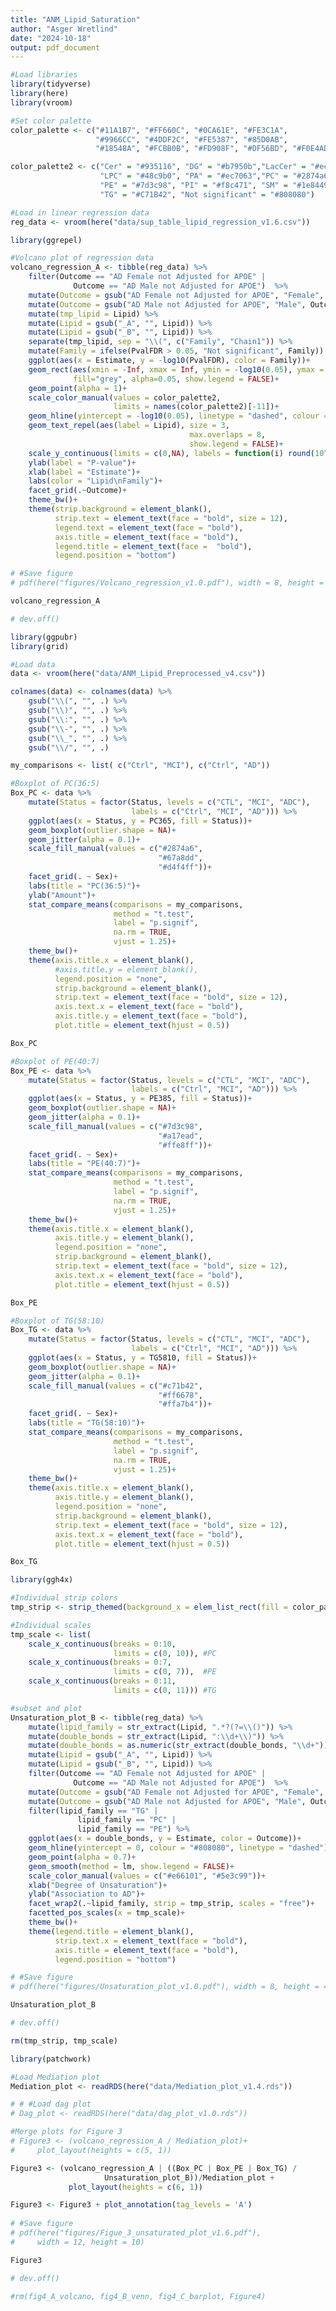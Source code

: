 ---
title: "ANM_Lipid_Saturation"
author: "Asger Wretlind"
date: "2024-10-18"
output: pdf_document
---

```{r Setup}
#Load libraries
library(tidyverse)
library(here)
library(vroom)

#Set color palette
color_palette <- c("#11A1B7", "#FF660C", "#0CA61E", "#FE3C1A",
                   "#9966CC", "#4DDF2C", "#FE5387", "#85D0AB",
                   "#18548A", "#FCBB0B", "#FD908F", "#DF56BD", "#F0E4AD")

color_palette2 <- c("Cer" = "#935116", "DG" = "#b7950b","LacCer" = "#ec407a",
                    "LPC" = "#48c9b0", "PA" = "#ec7063","PC" = "#2874a6",
                    "PE" = "#7d3c98", "PI" = "#f8c471", "SM" = "#1e8449",
                    "TG" = "#C71B42", "Not significant" = "#808080")

```

```{r Load data}
#Load in linear regression data 
reg_data <- vroom(here("data/sup_table_lipid_regression_v1.6.csv"))

```

```{r A. Volcano plot regression}
library(ggrepel)

#Volcano plot of regression data
volcano_regression_A <- tibble(reg_data) %>%
    filter(Outcome == "AD Female not Adjusted for APOE" |
              Outcome == "AD Male not Adjusted for APOE")  %>% 
    mutate(Outcome = gsub("AD Female not Adjusted for APOE", "Female", Outcome)) %>% 
    mutate(Outcome = gsub("AD Male not Adjusted for APOE", "Male", Outcome)) %>%  
    mutate(tmp_lipid = Lipid) %>% 
    mutate(Lipid = gsub("_A", "", Lipid)) %>% 
    mutate(Lipid = gsub("_B", "", Lipid)) %>% 
    separate(tmp_lipid, sep = "\\(", c("Family", "Chain1")) %>% 
    mutate(Family = ifelse(PvalFDR > 0.05, "Not significant", Family)) %>% 
    ggplot(aes(x = Estimate, y = -log10(PvalFDR), color = Family))+
    geom_rect(aes(xmin = -Inf, xmax = Inf, ymin = -log10(0.05), ymax = -Inf),
              fill="grey", alpha=0.05, show.legend = FALSE)+
    geom_point(alpha = 1)+
    scale_color_manual(values = color_palette2,
                       limits = names(color_palette2)[-11])+
    geom_hline(yintercept = -log10(0.05), linetype = "dashed", colour = "grey")+
    geom_text_repel(aes(label = Lipid), size = 3,
                                        max.overlaps = 8, 
                                        show.legend = FALSE)+
    scale_y_continuous(limits = c(0,NA), labels = function(i) round(10^-i, 2))+
    ylab(label = "P-value")+
    xlab(label = "Estimate")+
    labs(color = "Lipid\nFamily")+
    facet_grid(.~Outcome)+
    theme_bw()+
    theme(strip.background = element_blank(),
          strip.text = element_text(face = "bold", size = 12),
          legend.text = element_text(face = "bold"),
          axis.title = element_text(face = "bold"),
          legend.title = element_text(face =  "bold"),
          legend.position = "bottom")

# #Save figure
# pdf(here("figures/Volcano_regression_v1.0.pdf"), width = 8, height = 5)

volcano_regression_A

# dev.off()
```

```{r BCD. Individual lipid boxplot}
library(ggpubr)
library(grid)

#Load data
data <- vroom(here("data/ANM_Lipid_Preprocessed_v4.csv"))

colnames(data) <- colnames(data) %>% 
    gsub("\\(", "", .) %>% 
    gsub("\\)", "", .) %>% 
    gsub("\\:", "", .) %>% 
    gsub("\\-", "", .) %>% 
    gsub("\\_", "", .) %>% 
    gsub("\\/", "", .)

my_comparisons <- list( c("Ctrl", "MCI"), c("Ctrl", "AD"))

#Boxplot of PC(36:5)
Box_PC <- data %>% 
    mutate(Status = factor(Status, levels = c("CTL", "MCI", "ADC"),
                           labels = c("Ctrl", "MCI", "AD"))) %>%
    ggplot(aes(x = Status, y = PC365, fill = Status))+
    geom_boxplot(outlier.shape = NA)+
    geom_jitter(alpha = 0.1)+
    scale_fill_manual(values = c("#2874a6",
                                 "#67a8dd", 
                                 "#d4f4ff"))+
    facet_grid(. ~ Sex)+
    labs(title = "PC(36:5)")+
    ylab("Amount")+
    stat_compare_means(comparisons = my_comparisons, 
                       method = "t.test",
                       label = "p.signif",
                       na.rm = TRUE,
                       vjust = 1.25)+
    theme_bw()+
    theme(axis.title.x = element_blank(),
          #axis.title.y = element_blank(),
          legend.position = "none",
          strip.background = element_blank(),
          strip.text = element_text(face = "bold", size = 12),
          axis.text.x = element_text(face = "bold"),
          axis.title.y = element_text(face = "bold"),
          plot.title = element_text(hjust = 0.5))

Box_PC

#Boxplot of PE(40:7)
Box_PE <- data %>% 
    mutate(Status = factor(Status, levels = c("CTL", "MCI", "ADC"),
                           labels = c("Ctrl", "MCI", "AD"))) %>%
    ggplot(aes(x = Status, y = PE385, fill = Status))+
    geom_boxplot(outlier.shape = NA)+
    geom_jitter(alpha = 0.1)+
    scale_fill_manual(values = c("#7d3c98",
                                 "#a17ead", 
                                 "#ffe8ff"))+
    facet_grid(. ~ Sex)+
    labs(title = "PE(40:7)")+
    stat_compare_means(comparisons = my_comparisons, 
                       method = "t.test",
                       label = "p.signif",
                       na.rm = TRUE,
                       vjust = 1.25)+
    theme_bw()+
    theme(axis.title.x = element_blank(),
          axis.title.y = element_blank(),
          legend.position = "none",
          strip.background = element_blank(),
          strip.text = element_text(face = "bold", size = 12),
          axis.text.x = element_text(face = "bold"),
          plot.title = element_text(hjust = 0.5))

Box_PE

#Boxplot of TG(58:10)
Box_TG <- data %>% 
    mutate(Status = factor(Status, levels = c("CTL", "MCI", "ADC"),
                           labels = c("Ctrl", "MCI", "AD"))) %>%
    ggplot(aes(x = Status, y = TG5810, fill = Status))+
    geom_boxplot(outlier.shape = NA)+
    geom_jitter(alpha = 0.1)+
    scale_fill_manual(values = c("#c71b42",
                                 "#ff6678", 
                                 "#ffa7b4"))+
    facet_grid(. ~ Sex)+
    labs(title = "TG(58:10)")+
    stat_compare_means(comparisons = my_comparisons,
                       method = "t.test",
                       label = "p.signif",
                       na.rm = TRUE,
                       vjust = 1.25)+
    theme_bw()+
    theme(axis.title.x = element_blank(),
          axis.title.y = element_blank(),
          legend.position = "none",
          strip.background = element_blank(),
          strip.text = element_text(face = "bold", size = 12),
          axis.text.x = element_text(face = "bold"),
          plot.title = element_text(hjust = 0.5))

Box_TG

```


```{r E. Unsaturation plots}
library(ggh4x)

#Individual strip colors
tmp_strip <- strip_themed(background_x = elem_list_rect(fill = color_palette2[c("PC", "PE", "TG")]))

#Individual scales
tmp_scale <- list(
    scale_x_continuous(breaks = 0:10,
                       limits = c(0, 10)), #PC
    scale_x_continuous(breaks = 0:7,
                       limits = c(0, 7)),  #PE
    scale_x_continuous(breaks = 0:11,
                       limits = c(0, 11))) #TG

#subset and plot
Unsaturation_plot_B <- tibble(reg_data) %>% 
    mutate(lipid_family = str_extract(Lipid, ".*?(?=\\()")) %>% 
    mutate(double_bonds = str_extract(Lipid, ":\\d+\\)")) %>%
    mutate(double_bonds = as.numeric(str_extract(double_bonds, "\\d+"))) %>%
    mutate(Lipid = gsub("_A", "", Lipid)) %>% 
    mutate(Lipid = gsub("_B", "", Lipid)) %>% 
    filter(Outcome == "AD Female not Adjusted for APOE" |
              Outcome == "AD Male not Adjusted for APOE")  %>% 
    mutate(Outcome = gsub("AD Female not Adjusted for APOE", "Female", Outcome)) %>% 
    mutate(Outcome = gsub("AD Male not Adjusted for APOE", "Male", Outcome)) %>% 
    filter(lipid_family == "TG" |
               lipid_family == "PC" |
               lipid_family == "PE") %>% 
    ggplot(aes(x = double_bonds, y = Estimate, color = Outcome))+
    geom_hline(yintercept = 0, colour = "#808080", linetype = "dashed")+
    geom_point(alpha = 0.7)+
    geom_smooth(method = lm, show.legend = FALSE)+
    scale_color_manual(values = c("#e66101", "#5e3c99"))+
    xlab("Degree of Unsaturation")+
    ylab("Association to AD")+
    facet_wrap2(.~lipid_family, strip = tmp_strip, scales = "free")+
    facetted_pos_scales(x = tmp_scale)+
    theme_bw()+
    theme(legend.title = element_blank(),
          strip.text.x = element_text(face = "bold"),
          axis.title = element_text(face = "bold"),
          legend.position = "bottom")

# #Save figure
# pdf(here("figures/Unsaturation_plot_v1.0.pdf"), width = 8, height = 4)

Unsaturation_plot_B

# dev.off()

rm(tmp_strip, tmp_scale)
```

```{r Figure 3, fig.width=12, fig.height=10}
library(patchwork)

#Load Mediation plot
Mediation_plot <- readRDS(here("data/Mediation_plot_v1.4.rds"))

# # #Load dag plot
# Dag_plot <- readRDS(here("data/dag_plot_v1.0.rds"))

#Merge plots for Figure 3
# Figure3 <- (volcano_regression_A / Mediation_plot)+
#     plot_layout(heights = c(5, 1))

Figure3 <- (volcano_regression_A | ((Box_PC | Box_PE | Box_TG) / 
                     Unsaturation_plot_B))/Mediation_plot +
             plot_layout(heights = c(6, 1))

Figure3 <- Figure3 + plot_annotation(tag_levels = 'A')
    
# #Save figure
# pdf(here("figures/Figue_3_unsaturated_plot_v1.6.pdf"),
#     width = 12, height = 10)

Figure3

# dev.off()

#rm(fig4_A_volcano, fig4_B_venn, fig4_C_barplot, Figure4)
```
